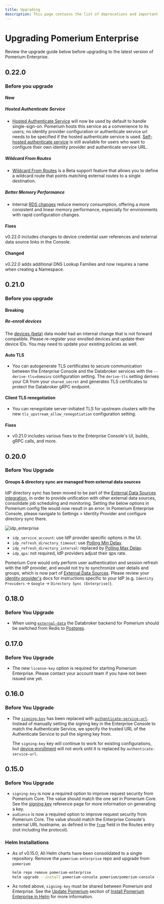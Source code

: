 ```yaml
---
title: Upgrading
description: This page contains the list of deprecations and important or breaking changes for Pomerium Enterprise. Please read it carefully.
---
```


# Upgrading Pomerium Enterprise

Review the upgrade guide below before upgrading to the latest version of Pomerium Enterprise.

## 0.22.0

### Before you upgrade

#### New

##### Hosted Authenticate Service

- [Hosted Authenticate Service](/docs/capabilities/hosted-authenticate-service.md) will now be used by default to handle single-sign-on. Pomerium hosts this service as a convenience to its users; no identity provider configuration or authenticate service url needs to be specified if the hosted authenticate service is used. [Self-hosted authenticate service](/docs/capabilities/self-hosted-authenticate-service.md) is still available for users who want to configure their own identity provider and authenticate service URL.

##### Wildcard From Routes

- [Wildcard From Routes](/docs/reference/routes/from#wildcard-from-routes) is a Beta support feature that allows you to define a wildcard route that points matching external routes to a single destination.

##### Better Memory Performance

- Internal [RDS changes](https://github.com/pomerium/pomerium/pull/4098) reduce memory consumption, offering a more consistent and linear memory performance, especially for environments with rapid configuration changes.

#### Fixes

v0.22.0 includes changes to device credential user references and external data source links in the Console.

#### Changed

v0.22.0 adds additional DNS Lookup Families and now requires a name when creating a Namespace.

## 0.21.0

### Before you upgrade

#### Breaking

##### Re-enroll devices

The [devices (beta)](/docs/capabilities/device-identity) data model had an internal change that is not forward compatible. Please re-register your enrolled devices and update their device IDs. You may need to update your existing policies as well.

#### Auto TLS

- You can autogenerate TLS certificates to secure communication between the Enterprise Console and the Databroker services with the `--derive-tls=domains` configuration setting. The `derive-tls` setting derives your CA from your `shared_secret` and generates TLS certificates to protect the Databroker gRPC endpoint.

#### Client TLS renegotiation

- You can renegotiate server-initiated TLS for upstream clusters with the new `tls_upstream_allow_renegotiation` configuration setting.

#### Fixes

- v0.21.0 includes various fixes to the Enterprise Console's UI, builds, gRPC calls, and more.

## 0.20.0

### Before You Upgrade

#### Groups & directory sync are managed from external data sources

IdP directory sync has been moved to be part of the [External Data Sources integration](/docs/integrations/), in order to provide unification with other external data sources, consolidate job scheduling and monitoring. Setting the below options in Pomerium config file would now result in an error. In Pomerium Enterprise Console, please navigate to Settings > Identity Provider and configure directory sync there.

![idp_enterprise](../enterprise/img/upgrading/idp_enterprise.png)

- `idp_service_account`: use IdP provider specific options in the UI.
- `idp_refresh_directory_timeout`: use [Polling Min Delay](/docs/deploy/enterprise/configure#polling-minmax-delay).
- `idp_refresh_directory_interval`: replaced by [Polling Max Delay](/docs/deploy/enterprise/configure#polling-minmax-delay).
- `idp_qps`: not required, IdP providers adjust their qps rate.

Pomerium Core would only perform user authentication and session refresh with the IdP provider, and would not try to synchronize user details and groups, which is now part of [External Data Sources](/docs/integrations/). Please review your [identity provider's](/docs/identity-providers/) docs for instructions specific to your IdP (e.g. `Identity Providers` -> `Google` -> `Directory Sync (Enterprise)`).

## 0.18.0

### Before You Upgrade

- When using [`external-data`](/docs/integrations/) the Databroker backend for Pomerium should be switched from Redis to [Postgres](/docs/internals/data-storage#postgres).

## 0.17.0

### Before You Upgrade

- The new `license-key` option is required for starting Pomerium Enterprise. Please contact your account team if you have not been issued one yet.

## 0.16.0

### Before You Upgrade

- The [`signing-key`](/docs/reference/signing-key) has been replaced with [`authenticate-service-url`](/docs/reference/authenticate-service-url). Instead of manually setting the signing key in the Enterprise Console to match the Authenticate Service, we specify the trusted URL of the Authenticate Service to pull the signing key from.

  The `signing-key` key will continue to work for existing configurations, but [device enrollment](/docs/capabilities/device-identity#new-enrollment) will not work until it is replaced by `authenticate-service-url`.

## 0.15.0

### Before You Upgrade

- `signing-key` is now a required option to improve request security from Pomerium Core. The value should match the one set in Pomerium Core. See the [signing key] reference page for more information on generating a key.
- `audience` is now a required option to improve request security from Pomerium Core. The value should match the Enterprise Console's external URL hostname, as defined in the [`from`](/docs/reference/routes) field in the Routes entry (not including the protocol).

[signing key]: /docs/reference/signing-key

### Helm Installations

- As of v0.15.0, All Helm charts have been consolidated to a single repository. Remove the `pomerium-enterprise` repo and upgrade from `pomerium`:

  ```bash
  helm repo remove pomerium-enterprise
  helm upgrade --install pomerium-console pomerium/pomerium-console --values=pomerium-console-values.yaml
  ```

- As noted above, `signing-key` must be shared between Pomerium and Enterprise. See the [Update Pomerium](/docs/guides/helm#update-pomerium) section of [Install Pomerium Enterprise in Helm](/docs/guides/helm) for more information.
